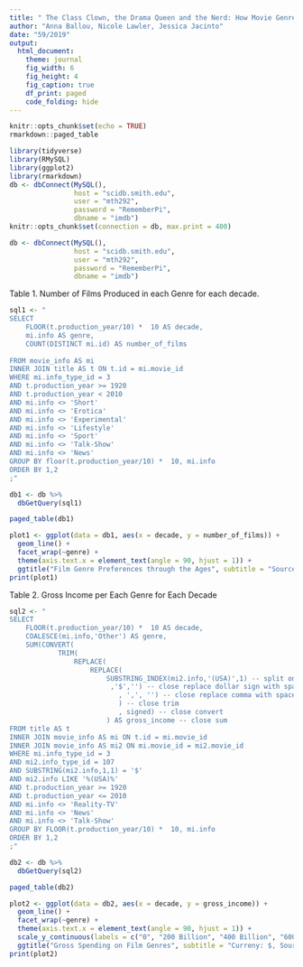 ```yaml
---
title: " The Class Clown, the Drama Queen and the Nerd: How Movie Genres are mirroring our favorite High School Stereotypes "
author: "Anna Ballou, Nicole Lawler, Jessica Jacinto"
date: "59/2019"
output: 
  html_document:
    theme: journal
    fig_width: 6
    fig_height: 4
    fig_caption: true
    df_print: paged
    code_folding: hide
---
```


```r
knitr::opts_chunk$set(echo = TRUE)
rmarkdown::paged_table
```

```r
library(tidyverse)
library(RMySQL)
library(ggplot2)
library(rmarkdown)
db <- dbConnect(MySQL(), 
                host = "scidb.smith.edu", 
                user = "mth292", 
                password = "RememberPi", 
                dbname = "imdb")
knitr::opts_chunk$set(connection = db, max.print = 400)
```

```r
db <- dbConnect(MySQL(),
                host = "scidb.smith.edu",
                user = "mth292",
                password = "RememberPi",
                dbname = "imdb")
```

Table 1. Number of Films Produced in each Genre for each decade.                 
```r
sql1 <- "
SELECT 
	FLOOR(t.production_year/10) *  10 AS decade,
	mi.info AS genre, 
	COUNT(DISTINCT mi.id) AS number_of_films
    
FROM movie_info AS mi
INNER JOIN title AS t ON t.id = mi.movie_id
WHERE mi.info_type_id = 3
AND t.production_year >= 1920
AND t.production_year < 2010
AND mi.info <> 'Short'
AND mi.info <> 'Erotica'
AND mi.info <> 'Experimental'
AND mi.info <> 'Lifestyle'
AND mi.info <> 'Sport'
AND mi.info <> 'Talk-Show'
AND mi.info <> 'News'
GROUP BY floor(t.production_year/10) *  10, mi.info
ORDER BY 1,2
;"

db1 <- db %>%
  dbGetQuery(sql1)

paged_table(db1)
```

```r
plot1 <- ggplot(data = db1, aes(x = decade, y = number_of_films)) +
  geom_line() +
  facet_wrap(~genre) +
  theme(axis.text.x = element_text(angle = 90, hjust = 1)) +
  ggtitle("Film Genre Preferences through the Ages", subtitle = "Source: IMDb")
print(plot1)
```

Table 2. Gross Income per Each Genre for Each Decade
```r
sql2 <- "
SELECT 
	FLOOR(t.production_year/10) *  10 AS decade,
	COALESCE(mi.info,'Other') AS genre, 
    SUM(CONVERT(
			TRIM(
				REPLACE(
					REPLACE(
						SUBSTRING_INDEX(mi2.info,'(USA)',1) -- split on 'USA'
						 ,'$','') -- close replace dollar sign with space
                           , ',', '') -- close replace comma with space 
                           ) -- close trim
                           , signed) -- close convert
						) AS gross_income -- close sum
FROM title AS t
INNER JOIN movie_info AS mi ON t.id = mi.movie_id
INNER JOIN movie_info AS mi2 ON mi.movie_id = mi2.movie_id
WHERE mi.info_type_id = 3
AND mi2.info_type_id = 107
AND SUBSTRING(mi2.info,1,1) = '$'
AND mi2.info LIKE '%(USA)%'
AND t.production_year >= 1920
AND t.production_year <= 2010
AND mi.info <> 'Reality-TV'
AND mi.info <> 'News'
AND mi.info <> 'Talk-Show'
GROUP BY FLOOR(t.production_year/10) *  10, mi.info
ORDER BY 1,2
;"

db2 <- db %>%
  dbGetQuery(sql2)

paged_table(db2)
```

```r
plot2 <- ggplot(data = db2, aes(x = decade, y = gross_income)) +
  geom_line() +
  facet_wrap(~genre) +
  theme(axis.text.x = element_text(angle = 90, hjust = 1)) +
  scale_y_continuous(labels = c("0", "200 Billion", "400 Billion", "600 Billion")) +
  ggtitle("Gross Spending on Film Genres", subtitle = "Curreny: $, Source: IMDb")
print(plot2)
```


